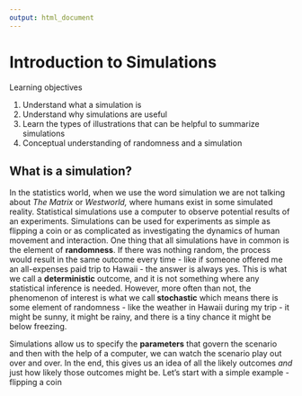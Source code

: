 ```yaml
---
output: html_document
---
```


# Introduction to Simulations {#ch13}

<div class="objective-container">
<div class="objectives"> Learning objectives </div>
1. Understand what a simulation is
2. Understand why simulations are useful
3. Learn the types of illustrations that can be helpful to summarize simulations
4. Conceptual understanding of randomness and a simulation
</div>

## What is a simulation? {#ch13_s1}

In the statistics world, when we use the word simulation we are not talking about 
*The Matrix* or *Westworld,* where humans exist in some simulated reality. Statistical simulations
use a computer to observe potential results of an experiments. Simulations can be used
for experiments as simple as flipping a coin or as complicated as investigating the dynamics of human
movement and interaction. One thing that all simulations have in common is the element
of **randomness**. If there was nothing random, the process would result in the same
outcome every time - like if someone offered me an all-expenses paid trip to Hawaii - the 
answer is always yes. This is what we call a **deterministic** outcome, and it is not
something where any statistical inference is needed. However, more often than not,
the phenomenon of interest is what we call **stochastic** which means there is
some element of randomness - like the weather in Hawaii during my trip - it might
be sunny, it might be rainy, and there is a tiny chance it might be below freezing.

Simulations allow us to specify the **parameters** that govern the scenario and then 
with the help of a computer, we can watch the scenario play out over and over. In the end,
this gives us an idea of all the likely outcomes *and* just how likely those outcomes might be.
Let's start with a simple example - flipping a coin



